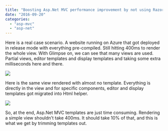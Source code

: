 ```yaml
---
title: "Boosting Asp.Net MVC performance improvement by not using Razor templates"
date: "2016-09-20"
categories: 
  - "asp-mvc"
  - "asp-net"
---
```


Here is a real case scenario. A website running on Azure that got deployed in release mode with everything pre-compiled. Still hitting 400ms to render the whole view. With Glimpse on, we can see that many views are used. Partial views, editor templates and display templates and taking some extra milliseconds here and there.

![](images/ViewWithEditorTemplate-1024x225.png)

Here is the same view rendered with almost no template. Everything is directly in the view and for specific components, editor and display templates got migrated into Html helper.

![](images/ViewWithoutEditorTemplate-1024x34.png)

So, at the end, Asp.Net MVC templates are just time consuming. Rendering a simple view shouldn't take 400ms. It should take 10% of that, and this is what we get by trimming templates out.
